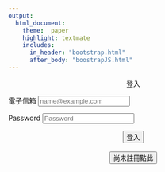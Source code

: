 ```yaml
---
output:
  html_document:
    theme:  paper
    highlight: textmate
    includes:
      in_header: "bootstrap.html"
      after_body: "boostrapJS.html"
---
```

<div style="text-align: center;">
<font class="highlight">
登入
</font>
</div>


<form>
<div class="form-group">
<label for="exampleFormControlInput1">電子信箱</label>
<input type="email" class="form-control" id="exampleFormControlInput1" placeholder="name@example.com">
</div>
<div class="form-group">
<label for="exampleInputPassword1">Password</label>
<input type="password" class="form-control" id="exampleInputPassword1" placeholder="Password">
</div>
<center>
<a href="questionnaire.html">
<button type="button" class="btn btn-outline-success">登入</button></a>
</a> <br><br>
<a href="signup.html">
<button type="button" class="btn btn-outline-success">尚未註冊點此</button></a>
</a>
</center>
</form>